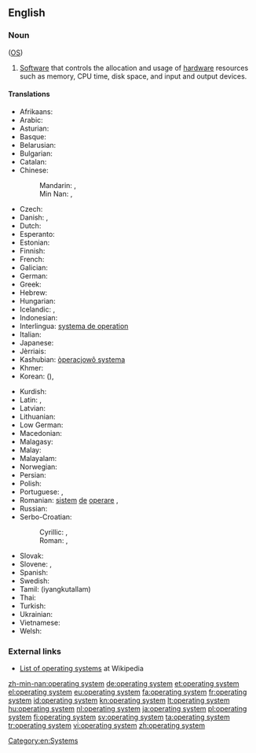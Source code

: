 ==English==
{{wikipedia}}

===Noun===
{{en-noun|head=[[operating]] [[system]]}} ([[OS]])

# {{context|software|lang=en}} [[Software]] that controls the allocation and usage of [[hardware]] resources such as memory, CPU time, disk space, and input and output devices.

====Translations====
{{trans-top|software which controls computer}}
* Afrikaans: {{t-|af|bedryfstelsel}}
* Arabic: {{t-|ar|نظام تشغيل|m|tr=niẓām tašġīl|sc=Arab}}
* Asturian: {{t-|ast|sistema operativu|m}}
* Basque: {{t-|eu|sistema eragile}}
* Belarusian: {{t-|be|аперацыйная сістэма|f|tr=aperacýjnaja sistéma|sc=Cyrl}}
* Bulgarian: {{t-|bg|операционна система|f|tr=operaciónna sistéma|sc=Cyrl}}
* Catalan: {{t-|ca|sistema operatiu|m}}
* Chinese:
*: Mandarin: {{t|cmn|操作系統|sc=Hani}}, {{t|cmn|操作系统|tr=cāozuò xìtǒng|sc=Hani}}
*: Min Nan: {{t-|nan|操作系統|sc=Hans}}, {{t-|nan|操作系统|tr=chok-gia̍p hē-thóng|sc=Hans}}
* Czech: {{t-|cs|operační systém|m}}
* Danish: {{t-|da|styresystem|n}}, {{t-|da|operativsystem|n}}
* Dutch: {{t+|nl|besturingssysteem|n}}
* Esperanto: {{t+|eo|operaciumo}}
* Estonian: {{t-|et|operatsioonisüsteem}}
* Finnish: {{t+|fi|käyttöjärjestelmä}}
* French: {{t+|fr|système d’exploitation|m}}
* Galician: {{t-|gl|sistema operativo|m}}
* German: {{t+|de|Betriebssystem|n}}
* Greek: {{t+|el|λειτουργικό σύστημα|n|tr=leitourgikó sýstima|sc=Grek}}
* Hebrew: {{t+|he|מערכת הפעלה|f|tr=ma'arékhet-haf'alá}}
* Hungarian: {{t+|hu|operációs rendszer}}
* Icelandic: {{t-|is|stýrikerfi|n}}, {{t-|is|stjórnkerfi|n}} {{qualifier|rare}}
* Indonesian: {{t-|id|sistem operasi}}
* Interlingua: [[systema de operation]]
* Italian: {{t+|it|sistema operativo|m}}
* Japanese: {{t+|ja|オペレーティングシステム|tr=opēretingushisutemu}}
* Jèrriais: {{tø|roa-jer|système d'opéthâtion|m}}
* Kashubian: [[òperacjowô systema]]
* Khmer: {{t|km|ប្រព័ន្ធប្រតិបត្តិការណ៍|tr=प्रबन्धप्रतिपत्तिकारण, prɑpoanprɑteʔbatteʔkaa}}
* Korean: {{t-|ko|운영 체제|tr=unyeong cheje|sc=Kore}} ({{t-|ko|運營體制|sc=Kore}}), {{t-|ko|오퍼레이팅 시스템|tr=opeoreiting siseutem|sc=Kore}}
{{trans-mid}}
* Kurdish: {{t-|ku|sîstema şixulandinê}}
* Latin: {{t-|la|systema interna|f}}, {{t-|la|systema operationis|f}}
* Latvian: {{t-|lv|operacionālā sistēma}}
* Lithuanian: {{t+|lt|operacinė sistema}}
* Low German: {{t-|nds|Bedriefsysteem}}
* Macedonian: {{t-|mk|оперативен систем|m|tr=operatíven sístem}}
* Malagasy: {{t+|mg|mpandrindra milina}}
* Malay: {{t-|ms|sistem pengoperasian}}
* Malayalam: {{t-|ml|ഓപറേറ്റിങ്ങ് സിസ്റ്റം}}
* Norwegian: {{t-|no|operativsystem}}
* Persian: {{t-|fa|ﺱیﺲﺘﻣ ﻉﺎﻤﻟ|tr=sistem âmal}}
* Polish: {{t+|pl|system operacyjny|m}}
* Portuguese: {{qualifier|Portugal}} {{t+|pt|sistema operativo|m}}, {{qualifier|Brazil}} {{t+|pt|sistema operacional|m}}
* Romanian: [[sistem]] [[de]] [[operare]] {{n}}, {{t-|ro|sistem operațional|n}}
* Russian: {{t+|ru|операционная система|f|tr=operaciónnaja sistéma}}
* Serbo-Croatian:
*: Cyrillic:  {{t-|sh|оперативни систем|m|sc=Cyrl}}, {{t-|sh|операцијски сустав|m|sc=Cyrl}}
*: Roman: {{t-|sh|operativni sistem|m}}, {{t-|sh|operácījskī sústav|m}}
* Slovak: {{t+|sk|operačný systém|m}}
* Slovene: {{t-|sl|operacijski sistem|m}}, {{t-|sl|operacijski sistem|m}}
* Spanish: {{t+|es|sistema operativo|m}}
* Swedish: {{t+|sv|operativsystem}}
* Tamil: {{t-|ta|இயங்குதளம்}} (iyangkutallam)
* Thai: {{t-|th|ระบบปฏิบัติการ|tr=rábòp bpàdtìbàt gaan|sc=Thai}}
* Turkish: {{t+|tr|işletim sistemi}}
* Ukrainian: {{t-|uk|операційна система|f|tr=operacíjna systéma|sc=Cyrl}}
* Vietnamese: {{t-|vi|hệ điều hành|tr=係條行}}
* Welsh: {{t-|cy|system weithredu}}
{{trans-bottom}}

===External links===
* [[w:List of operating systems|List of operating systems]] at Wikipedia

[[Category:en:Systems]]

[[zh-min-nan:operating system]]
[[de:operating system]]
[[et:operating system]]
[[el:operating system]]
[[eu:operating system]]
[[fa:operating system]]
[[fr:operating system]]
[[id:operating system]]
[[kn:operating system]]
[[lt:operating system]]
[[hu:operating system]]
[[nl:operating system]]
[[ja:operating system]]
[[pl:operating system]]
[[fi:operating system]]
[[sv:operating system]]
[[ta:operating system]]
[[tr:operating system]]
[[vi:operating system]]
[[zh:operating system]]